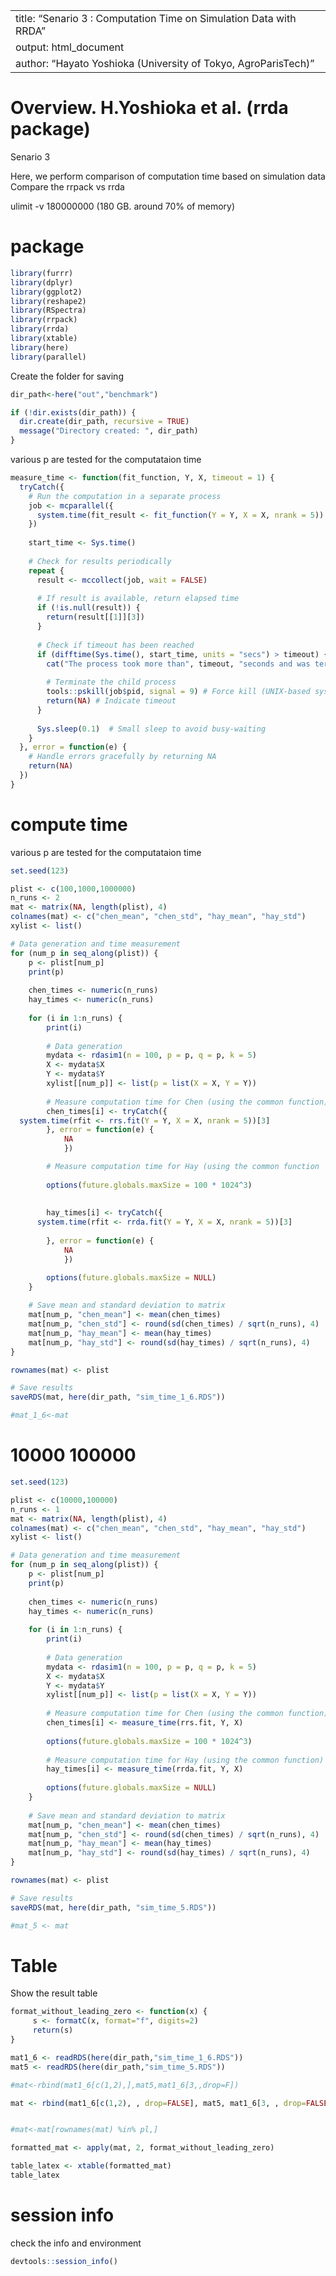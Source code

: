 
---
title: "Senario 3 : Computation Time on Simulation Data with RRDA"
output: html_document
author: "Hayato Yoshioka (University of Tokyo, AgroParisTech)"
---

# Overview. H.Yoshioka et al. (rrda package)

Senario 3 

Here, we perform comparison of computation time based on simulation data
Compare the rrpack vs rrda


ulimit -v 180000000 (180 GB. around 70% of memory)

# package
```r
library(furrr)
library(dplyr)
library(ggplot2)
library(reshape2)
library(RSpectra)
library(rrpack)
library(rrda)
library(xtable)
library(here)
library(parallel)
```

Create the folder for saving
```r
dir_path<-here("out","benchmark")

if (!dir.exists(dir_path)) {
  dir.create(dir_path, recursive = TRUE)
  message("Directory created: ", dir_path)
} 
```


various p are tested for the computataion time 

```r
measure_time <- function(fit_function, Y, X, timeout = 1) {
  tryCatch({
    # Run the computation in a separate process
    job <- mcparallel({
      system.time(fit_result <- fit_function(Y = Y, X = X, nrank = 5))
    })
    
    start_time <- Sys.time()
    
    # Check for results periodically
    repeat {
      result <- mccollect(job, wait = FALSE)
      
      # If result is available, return elapsed time
      if (!is.null(result)) {
        return(result[[1]][3])
      }
      
      # Check if timeout has been reached
      if (difftime(Sys.time(), start_time, units = "secs") > timeout) {
        cat("The process took more than", timeout, "seconds and was terminated.\n")
        
        # Terminate the child process
        tools::pskill(job$pid, signal = 9) # Force kill (UNIX-based systems)
        return(NA) # Indicate timeout
      }
      
      Sys.sleep(0.1)  # Small sleep to avoid busy-waiting
    }
  }, error = function(e) {
    # Handle errors gracefully by returning NA
    return(NA)
  })
}

```


# compute time
various p are tested for the computataion time 


```r
set.seed(123)

plist <- c(100,1000,1000000)
n_runs <- 2
mat <- matrix(NA, length(plist), 4)
colnames(mat) <- c("chen_mean", "chen_std", "hay_mean", "hay_std")
xylist <- list()

# Data generation and time measurement
for (num_p in seq_along(plist)) {
	p <- plist[num_p]
	print(p)
	
	chen_times <- numeric(n_runs)
	hay_times <- numeric(n_runs)
	
	for (i in 1:n_runs) {
		print(i)
		
		# Data generation
		mydata <- rdasim1(n = 100, p = p, q = p, k = 5)
		X <- mydata$X
		Y <- mydata$Y
		xylist[[num_p]] <- list(p = list(X = X, Y = Y))
		
		# Measure computation time for Chen (using the common function)
		chen_times[i] <- tryCatch({
  system.time(rfit <- rrs.fit(Y = Y, X = X, nrank = 5))[3]
    	}, error = function(e) {
    		NA
    		})

		# Measure computation time for Hay (using the common function
			
		options(future.globals.maxSize = 100 * 1024^3) 
		
	
		hay_times[i] <- tryCatch({
  	  system.time(rfit <- rrda.fit(Y = Y, X = X, nrank = 5))[3]
			
    	}, error = function(e) {
    		NA
    		})

		options(future.globals.maxSize = NULL) 
	}
	
	# Save mean and standard deviation to matrix
	mat[num_p, "chen_mean"] <- mean(chen_times)
	mat[num_p, "chen_std"] <- round(sd(chen_times) / sqrt(n_runs), 4)
	mat[num_p, "hay_mean"] <- mean(hay_times)
	mat[num_p, "hay_std"] <- round(sd(hay_times) / sqrt(n_runs), 4)
}

rownames(mat) <- plist

# Save results
saveRDS(mat, here(dir_path, "sim_time_1_6.RDS"))

#mat_1_6<-mat

```


# 10000 100000


```r
set.seed(123)

plist <- c(10000,100000)
n_runs <- 1
mat <- matrix(NA, length(plist), 4)
colnames(mat) <- c("chen_mean", "chen_std", "hay_mean", "hay_std")
xylist <- list()

# Data generation and time measurement
for (num_p in seq_along(plist)) {
	p <- plist[num_p]
	print(p)
	
	chen_times <- numeric(n_runs)
	hay_times <- numeric(n_runs)
	
	for (i in 1:n_runs) {
		print(i)
		
		# Data generation
		mydata <- rdasim1(n = 100, p = p, q = p, k = 5)
		X <- mydata$X
		Y <- mydata$Y
		xylist[[num_p]] <- list(p = list(X = X, Y = Y))
		
		# Measure computation time for Chen (using the common function)
		chen_times[i] <- measure_time(rrs.fit, Y, X)
		
		options(future.globals.maxSize = 100 * 1024^3) 
		
		# Measure computation time for Hay (using the common function)
		hay_times[i] <- measure_time(rrda.fit, Y, X)
		
		options(future.globals.maxSize = NULL) 
	}
	
	# Save mean and standard deviation to matrix
	mat[num_p, "chen_mean"] <- mean(chen_times)
	mat[num_p, "chen_std"] <- round(sd(chen_times) / sqrt(n_runs), 4)
	mat[num_p, "hay_mean"] <- mean(hay_times)
	mat[num_p, "hay_std"] <- round(sd(hay_times) / sqrt(n_runs), 4)
}

rownames(mat) <- plist

# Save results
saveRDS(mat, here(dir_path, "sim_time_5.RDS"))

#mat_5 <- mat

```


# Table
Show the result table
```r

format_without_leading_zero <- function(x) {
     s <- formatC(x, format="f", digits=2)
     return(s)
}

mat1_6 <- readRDS(here(dir_path,"sim_time_1_6.RDS"))
mat5 <- readRDS(here(dir_path,"sim_time_5.RDS"))

#mat<-rbind(mat1_6[c(1,2),],mat5,mat1_6[3,,drop=F])

mat <- rbind(mat1_6[c(1,2), , drop=FALSE], mat5, mat1_6[3, , drop=FALSE])


#mat<-mat[rownames(mat) %in% pl,]

formatted_mat <- apply(mat, 2, format_without_leading_zero)

table_latex <- xtable(formatted_mat)
table_latex

```

# session info
check the info and environment
```r
devtools::session_info()
```
